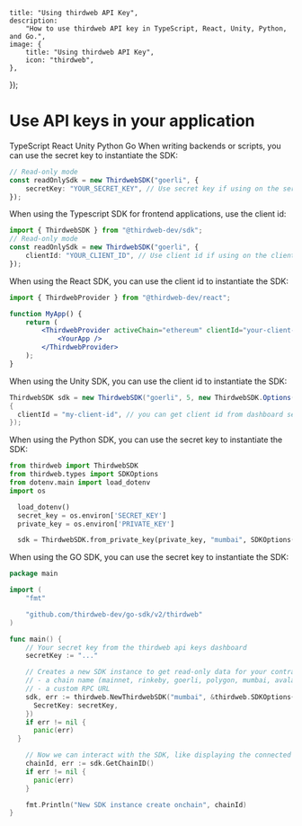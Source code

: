 
	title: "Using thirdweb API Key",
	description:
		"How to use thirdweb API key in TypeScript, React, Unity, Python, and Go.",
	image: {
		title: "Using thirdweb API Key",
		icon: "thirdweb",
	},
});

# Use API keys in your application

<Tabs defaultValue="typescript">

<TabsList>
	<TabsTrigger value="typescript">TypeScript</TabsTrigger>
	<TabsTrigger value="react">React</TabsTrigger>
	<TabsTrigger value="unity">Unity</TabsTrigger>
	<TabsTrigger value="python">Python</TabsTrigger>
	<TabsTrigger value="go">Go</TabsTrigger>
</TabsList>

<TabsContent value='typescript'>
When writing backends or scripts, you can use the secret key to instantiate the SDK:

```ts
// Read-only mode
const readOnlySdk = new ThirdwebSDK("goerli", {
	secretKey: "YOUR_SECRET_KEY", // Use secret key if using on the server, get it from dashboard settings
});
```

When using the Typescript SDK for frontend applications, use the client id:

```ts
import { ThirdwebSDK } from "@thirdweb-dev/sdk";
// Read-only mode
const readOnlySdk = new ThirdwebSDK("goerli", {
	clientId: "YOUR_CLIENT_ID", // Use client id if using on the client side, get it from dashboard settings
});
```

</TabsContent>

<TabsContent value="react">

When using the React SDK, you can use the client id to instantiate the SDK:

```jsx
import { ThirdwebProvider } from "@thirdweb-dev/react";

function MyApp() {
	return (
		<ThirdwebProvider activeChain="ethereum" clientId="your-client-id">
			<YourApp />
		</ThirdwebProvider>
	);
}
```

</TabsContent>

<TabsContent value="unity">

When using the Unity SDK, you can use the client id to instantiate the SDK:

```csharp
ThirdwebSDK sdk = new ThirdwebSDK("goerli", 5, new ThirdwebSDK.Options()
{
  clientId = "my-client-id", // you can get client id from dashboard settings
});
```

</TabsContent>

<TabsContent value="python">

When using the Python SDK, you can use the secret key to instantiate the SDK:

```python
from thirdweb import ThirdwebSDK
from thirdweb.types import SDKOptions
from dotenv.main import load_dotenv
import os

  load_dotenv()
  secret_key = os.environ['SECRET_KEY']
  private_key = os.environ['PRIVATE_KEY']

  sdk = ThirdwebSDK.from_private_key(private_key, "mumbai", SDKOptions(secret_key=secret_key))
```

</TabsContent>

<TabsContent value="go" >

When using the GO SDK, you can use the secret key to instantiate the SDK:

```go
package main

import (
    "fmt"

    "github.com/thirdweb-dev/go-sdk/v2/thirdweb"
)

func main() {
    // Your secret key from the thirdweb api keys dashboard
    secretKey := "..."

    // Creates a new SDK instance to get read-only data for your contracts, you can pass:
    // - a chain name (mainnet, rinkeby, goerli, polygon, mumbai, avalanche, fantom)
    // - a custom RPC URL
    sdk, err := thirdweb.NewThirdwebSDK("mumbai", &thirdweb.SDKOptions{
      SecretKey: secretKey,
    })
    if err != nil {
      panic(err)
  }

    // Now we can interact with the SDK, like displaying the connected chain ID
    chainId, err := sdk.GetChainID()
    if err != nil {
      panic(err)
    }

    fmt.Println("New SDK instance create onchain", chainId)
}
```

</TabsContent>
</Tabs>
